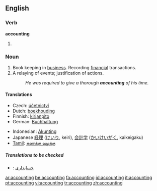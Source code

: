 ==English==

===Verb===
'''accounting'''

# {{present participle of|account}}

===Noun===
{{wikipedia}}
{{en-noun|-}}

# Book keeping in [[business]].  Recording [[financial]] transactions.
# A relaying of events; justification of actions.
#:''He was required to give a thorough '''accounting''' of his time.''

====Translations====
{{trans-top|book keeping in business}}
*Czech: [[účetnictví]] {{n}}
*Dutch: [[boekhouding]] {{f}}
*Finnish: [[kirjanpito]]
*German: [[Buchhaltung]] {{f}}
{{trans-mid}}
*Indonesian: [[Akunting]]
*Japanese [[経理]] ([[けいり]], keiri), [[会計学]] ([[かいけいがく]], kaikeigaku)
*[[Tamil]]: [[கணக்கு வழக்கு]]
{{trans-bottom}}

=====Translations to be checked=====
{{checktrans}}
*{{ttbc|Persian}}: [[حسابداری]]

[[ar:accounting]]
[[be:accounting]]
[[fa:accounting]]
[[id:accounting]]
[[it:accounting]]
[[pt:accounting]]
[[vi:accounting]]
[[tr:accounting]]
[[zh:accounting]]